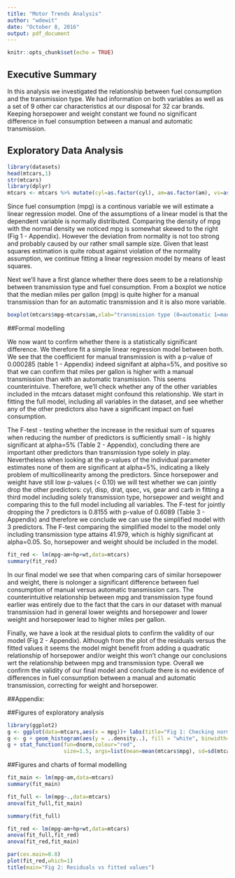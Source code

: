 ```yaml
---
title: "Motor Trends Analysis"
author: "wdewit"
date: "October 8, 2016"
output: pdf_document
---
```


```r
knitr::opts_chunk$set(echo = TRUE)
```

## Executive Summary

In this analysis we investigated the relationship between fuel consumption and the transmission type. 
We had information on both variables as well as a set of 9 other car characteristics at our disposal for 32 car brands. Keeping horsepower and weight constant we found no significant difference in fuel consumption between a manual and automatic transmission.  

## Exploratory Data Analysis

```r
library(datasets)
head(mtcars,1)
str(mtcars)
library(dplyr)
mtcars <- mtcars %>% mutate(cyl=as.factor(cyl), am=as.factor(am), vs=as.factor(vs), gear=as.factor(gear))
```
Since fuel consumption (mpg) is a continous variable we will estimate a linear regression model. 
One of the assumptions of a linear model is that the dependent variable is normally distributed. 
Comparing the density of mpg with the normal density we noticed mpg is somewhat skewed to the right (Fig 1 - Appendix). However the deviation from normality is not too strong and probably caused by our rather small sample size. Given that least squares estimation is quite robust against violation of the normality assumption, we continue fitting a linear regression model by means of least squares.

Next we'll have a first glance whether there does seem to be a relationship between transmission type and fuel consumption. From a boxplot we notice that the median miles per gallon (mpg) is quite higher for a manual transmission than for an automatic transmission and it is also more variable. 

```r
boxplot(mtcars$mpg~mtcars$am,xlab="transmission type (0=automatic 1=manual)", ylab="fuel consumption (mpg)", main="Comparing mpg by transmission type")
```

##Formal modelling

We now want to confirm whether there is a statistically significant difference. We therefore fit a simple linear regression model between both. We see that the coefficient for manual transmission is with a p-value of 0.000285 (table 1 - Appendix) indeed signifant at alpha=5%, and positive so that we can confirm that miles per gallon is higher with a manual transmission than with an automatic transmission. This seems counterintuive. Therefore, we'll check whether any of the other variables included in the mtcars dataset might confound this relationship. We start in fitting the full model, including all variables in the dataset, and see whether any of the other predictors also have a significant impact on fuel consumption.

The F-test - testing whether the increase in the residual sum of squares when reducing the number of predictors is sufficiently small - is highly significant at alpha=5% (Table 2 - Appendix), concluding there are important other predictors than transmission type solely in play. Nevertheless when looking at the p-values of the individual parameter estimates none of them are significant at alpha=5%, indicating a likely problem of multicollinearity among the predictors. Since horsepower and weight have still low p-values (< 0.10) we will test whether we can jointly drop the other predictors: cyl, disp, drat, qsec, vs, gear and carb in fitting a third model including solely transmission type, horsepower and weight and comparing this to the full model including all variables. The F-test for jointly dropping the 7 predictors is 0.8155 with p-value of 0.6089 (Table 3 - Appendix) and therefore we conclude we can use the simplified model with 3 predictors. The F-test comparing the simplified model to the model only including transmission type attains 41.979, which is highly significant at alpha=0.05. So, horsepower and weight should be included in the model. 

```r
fit_red <- lm(mpg~am+hp+wt,data=mtcars)
summary(fit_red)
```

In our final model we see that when comparing cars of similar horsepower and weight, there is nolonger a significant difference between fuel consumption of manual versus automatic transmission cars. The counterintuitive relationship between mpg and transmission type found earlier was entirely due to the fact that the cars in our dataset with manual transmission had in general lower weights and horsepower and lower weight and horsepower lead to higher miles per gallon.  

Finally, we have a look at the residual plots to confirm the validity of our model (Fig 2 - Appendix). Although from the plot of the residuals versus the fitted values it seems the model might benefit from adding a quadratic relationship of horsepower and/or weight this won't change our conclusions wrt the relationship between mpg and transmission type. Overall we confirm the validity of our final model and conclude there is no evidence of differences in fuel consumption between a manual and automatic transmission, correcting for weight and horsepower.



##Appendix:

##Figures of exploratory analysis

```r
library(ggplot2)
g <- ggplot(data=mtcars,aes(x = mpg))+ labs(title="Fig 1: Checking normality of our dependent variable") 
g <- g + geom_histogram(aes(y = ..density..), fill = "white", binwidth=2, colour = "black")
g + stat_function(fun=dnorm,colour="red", 
                  size=1.5, args=list(mean=mean(mtcars$mpg), sd=sd(mtcars$mpg)))+theme_bw()
```

##Figures and charts of formal modelling

```r
fit_main <- lm(mpg~am,data=mtcars)
summary(fit_main)
```

```r
fit_full <- lm(mpg~.,data=mtcars)
anova(fit_full,fit_main)
```
```r
summary(fit_full)
```

```r
fit_red <- lm(mpg~am+hp+wt,data=mtcars)
anova(fit_full,fit_red)
anova(fit_red,fit_main)
```

```r
par(cex.main=0.8)
plot(fit_red,which=1)
title(main="Fig 2: Residuals vs fitted values")
```